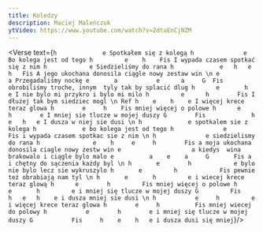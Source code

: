 ```yaml
---
title: Koledzy
description: Maciej Maleńczuk
ytVideo: https://www.youtube.com/watch?v=2dtuEnCjNZM
---
```



<Verse text={`
h             e
Spotkałem się z kolegą
h              e
Bo kolega jest od tego
h         e    h    Fis
I wypada czasem spotkać się z nim
h            e
Siedzieliśmy do rana
h             e   h   e   h   Fis
A jego ukochana donosila ciągle nowy zestaw win
\n
e           a
Przegadaliśmy nockę
e       a           e      a     G  Fis
 obrobiliśmy troche, innym  tyly tak by splacić dlug
h      e       h        e
I nie bylo mi przykro i bylo mi milo
h         e      h        Fis
I dłużej tak bym siedziec mogl
\n
Ref
h    e    h    e
I więcej krece teraz glowa
h        e     h    Fis
mniej więcej o polowe
h      e      h        e
I mniej sie tlucze w mojej duszy
G        Fis             h   e   h   e
I dusza w niej sie dusi
\n
h             e
spotkalem sie z kolega
h             e
bo kolega jest od tego
h              e           Fis
i wypada czasem spotkac sie z nim
\n
h              e
siedzielismy do rana
h               e    h     e     h        Fis
a moja ukochana donosila ciagle nowy zestw win
e                    a
kiedys  wina brakowalo i ciągle bylo malo
e          a    e    a     G       Fis
a i chętny do sączenia każdy byl
\n
h       e        h            e
bylo nie bylo lecz sie wykruszylo
h       e         h            Fis
pewnie też obrabiają nam tyl
\n
h       e       h         e
i wiecej krece teraz glową
h      e        h         Fis
mniej więcej o polowe
h       e       h         e
i mniej się tlucze w mojej duszy
G         Fis         h   e   h    e
i dusza mniej sie dusi
\n
h           e     h         e
i więcej krece teraz glowa
 h        e     h          Fis
mniej wiecej do polowy
h           e        h        e
i mniej się tlucze w mojej duszy
G           Fis     h    e    h   e
i dusza dusi się mniej
`}/>
